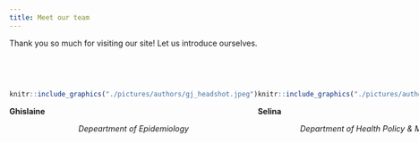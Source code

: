 ```yaml
---
title: Meet our team
---
```


Thank you so much for visiting our site! Let us introduce ourselves. 

<br><br>   

:::: {style="display: flex;"}

::: {.col}

```r
knitr::include_graphics("./pictures/authors/gj_headshot.jpeg")
```

**Ghislaine**

<center> *Depeartment of Epidemiology* </center>

:::

::: {.col}

```r
knitr::include_graphics("./pictures/authors/sh_headshot.jpeg")
```

**Selina**

<center> *Department of Health Policy & Management* </center>
:::

::: {.col}

```r
knitr::include_graphics("./pictures/authors/gj_headshot.jpeg")
```

**NOT GHISLAINE (Camille)**

<center> *Department of Sociomedical Sciences* </center>

:::

::: {.col}

```r
knitr::include_graphics("./pictures/authors/gj_headshot.jpeg")
```

**NOT GHISLAINE (Sanika)**

<center> *Department of Sociomedical Sciences* </center>

:::

::: {.col}

```r
knitr::include_graphics("./pictures/authors/cf_headshot.jpeg")
```

**Carolyn**

*Department of Epidemiology*
:::

::::
